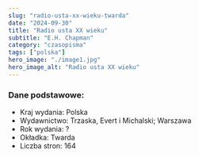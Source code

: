 ```yaml
---
slug: "radio-usta-xx-wieku-twarda"
date: "2024-09-30"
title: "Radio usta XX wieku"
subtitle: "E.H. Chapman"
category: "czasopisma"
tags: ["polska"]
hero_image: "./image1.jpg"
hero_image_alt: "Radio usta XX wieku"
---
```


### Dane podstawowe:

- Kraj wydania: Polska
- Wydawnictwo: Trzaska, Evert i Michalski; Warszawa
- Rok wydania: ?
- Okładka: Twarda
- Liczba stron: 164
